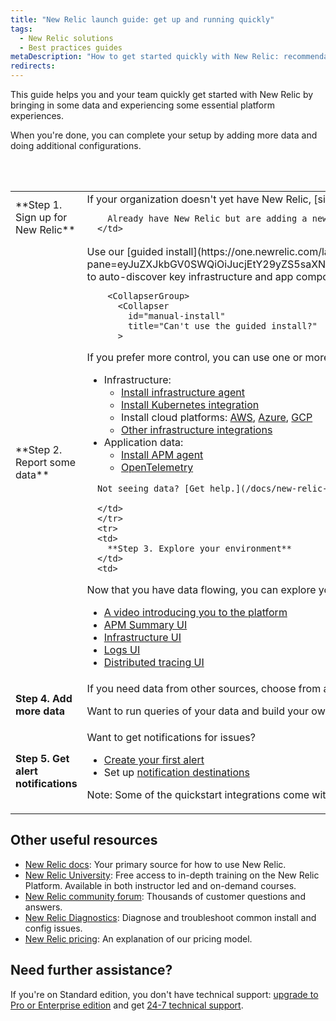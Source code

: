 ```yaml
---
title: "New Relic launch guide: get up and running quickly"
tags:
  - New Relic solutions
  - Best practices guides
metaDescription: "How to get started quickly with New Relic: recommendations for some common setup tasks."
redirects:
---
```


This guide helps you and your team quickly get started with New Relic by bringing in some data and experiencing some essential platform experiences. 

When you're done, you can complete your setup by adding more data and doing additional configurations. 


<table>
  <tbody>
    <tr>
      <td style={{ width: "190px" }}>
        **Step 1. Sign up for New Relic**
      </td>      
      <td>
        If your organization doesn't yet have New Relic, [sign up here](https://newrelic.com/signup). No credit card needed and you get 100 GBs of data per month for free. 

        Already have New Relic but are adding a new team? You can follow the steps below for an existing account or [add a new account](/docs/accounts/accounts-billing/account-structure/add-accounts). 
      </td>
</tr>
<tr>
      <td>
        **Step 2. Report some data**
      </td>      
      <td>
        Use our [guided install](https://one.newrelic.com/launcher/nr1-core.explorer?pane=eyJuZXJkbGV0SWQiOiJucjEtY29yZS5saXN0aW5nIn0=&cards[0]=eyJuZXJkbGV0SWQiOiJucjEtaW5zdGFsbC1uZXdyZWxpYy5ucjEtaW5zdGFsbC1uZXdyZWxpYyIsImFjdGl2ZUNvbXBvbmVudCI6IlZUU09FbnZpcm9ubWVudCIsInBhdGgiOiJndWlkZWQifQ==) to auto-discover key infrastructure and app components and get some data flowing quickly. 

        <CollapserGroup>
          <Collapser
            id="manual-install"
            title="Can't use the guided install?"
          >
If you prefer more control, you can use one or more of these manual install procedures:
* Infrastructure: 
  * [Install infrastructure agent](/docs/infrastructure/install-infrastructure-agent/get-started/install-infrastructure-agent/#install) 
  * [Install Kubernetes integration](/docs/kubernetes-pixie/kubernetes-integration/installation/install-kubernetes-integration-using-helm)  
  * Install cloud platforms: [AWS](/docs/infrastructure/amazon-integrations/get-started/introduction-aws-integrations), [Azure](/docs/infrastructure/microsoft-azure-integrations/get-started/introduction-azure-monitoring-integrations), [GCP](/docs/infrastructure/google-cloud-platform-integrations/get-started/introduction-google-cloud-platform-integrations)
  * [Other infrastructure integrations](https://newrelic.com/instant-observability/?category=infrastructure-and-os)
* Application data: 
  * [Install APM agent](https://newrelic.com/instant-observability/?category=application-monitoring&search=apm)
  * [OpenTelemetry](/docs/more-integrations/open-source-telemetry-integrations/opentelemetry/opentelemetry-introduction)
</Collapser>
</CollapserGroup>

      Not seeing data? [Get help.](/docs/new-relic-solutions/solve-common-issues/troubleshooting/not-seeing-data)

      </td>      
      </tr>
      <tr>
      <td>
        **Step 3. Explore your environment**
      </td>      
      <td>
Now that you have data flowing, you can explore your environment in real time. Here are some tips: 
* [A video introducing you to the platform](https://www.youtube.com/watch?v=3ZCUujeAkMA) 
* [APM Summary UI](/docs/apm/apm-ui-pages/monitoring/apm-summary-page-view-transaction-apdex-usage-data)
* [Infrastructure UI](/docs/infrastructure/infrastructure-ui-pages/infrastructure-ui-entities)
* [Logs UI](/docs/logs/ui-data/use-logs-ui)
* [Distributed tracing UI](/docs/distributed-tracing/ui-data/understand-use-distributed-tracing-ui) 
      </td>
      </tr>
      <tr>
      <td>
        **Step 4. Add more data**
      </td>   
      <td>
If you need data from other sources, choose from among [our hundreds of quickstart integrations](https://newrelic.com/instant-observability). 

Want to run queries of your data and build your own custom charts? [Learn how to query.](/docs/query-your-data/nrql-new-relic-query-language/get-started/introduction-nrql-new-relics-query-language)
      </td>
      </tr>
      <tr>
      <td>
        **Step 5. Get alert notifications**
      </td>      
      <td>
Want to get notifications for issues?
* [Create your first alert](/docs/alerts-applied-intelligence/new-relic-alerts/get-started/your-first-nrql-condition)
* Set up [notification destinations](/docs/alerts-applied-intelligence/notifications/notification-integrations) 

Note: Some of the quickstart integrations come with pre-configured alerts.
      </td>
      </tr>
  </tbody>
</table>

## Other useful resources

* [New Relic docs](https://docs.newrelic.com): Your primary source for how to use New Relic. 
* [New Relic University](https://learn.newrelic.com): Free access to in-depth training on the New Relic Platform. Available in both instructor led and on-demand courses.
* [New Relic community forum](https://discuss.newrelic.com): Thousands of customer questions and answers.
* [New Relic Diagnostics](/docs/using-new-relic/cross-product-functions/troubleshooting/new-relic-diagnostics): Diagnose and troubleshoot common install and config issues.
* [New Relic pricing](/docs/accounts/accounts-billing/new-relic-one-pricing-billing/new-relic-one-pricing-billing): An explanation of our pricing model.

## Need further assistance? 

If you're on Standard edition, you don't have technical support: [upgrade to Pro or Enterprise edition](https://one.newrelic.com/nr1-core/plan-management/home?account=2816530&state=a7c193fe-1301-9e85-85c8-472b6a1d05ba) and get [24-7 technical support](/docs/licenses/license-information/general-usage-licenses/global-technical-support-offerings).
